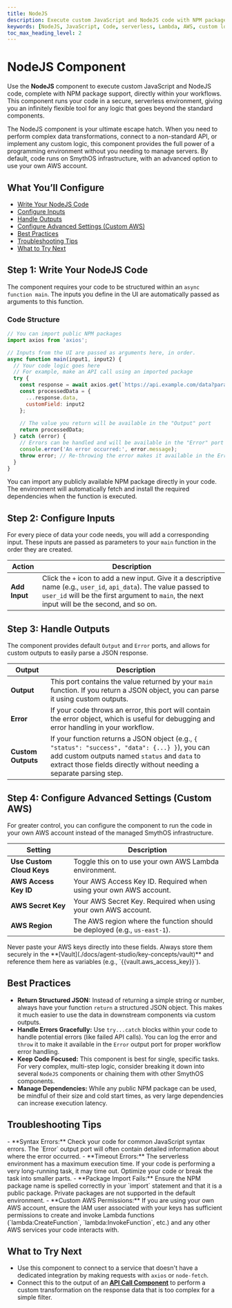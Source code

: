 ```yaml
---
title: NodeJS
description: Execute custom JavaScript and NodeJS code with NPM packages in a serverless environment to extend your agent's capabilities.
keywords: [NodeJS, JavaScript, Code, serverless, Lambda, AWS, custom logic, script]
toc_max_heading_level: 2
---
```


# NodeJS Component

Use the **NodeJS** component to execute custom JavaScript and NodeJS code, complete with NPM package support, directly within your workflows. This component runs your code in a secure, serverless environment, giving you an infinitely flexible tool for any logic that goes beyond the standard components.

<InfoCallout title="Why this matters">
The NodeJS component is your ultimate escape hatch. When you need to perform complex data transformations, connect to a non-standard API, or implement any custom logic, this component provides the full power of a programming environment without you needing to manage servers. By default, code runs on SmythOS infrastructure, with an advanced option to use your own AWS account.
</InfoCallout>

<Spacer size="md" />

## What You’ll Configure

- [Write Your NodeJS Code](#step-1-write-your-nodejs-code)
- [Configure Inputs](#step-2-configure-inputs)
- [Handle Outputs](#step-3-handle-the-outputs)
- [Configure Advanced Settings (Custom AWS)](#step-4-configure-advanced-settings-custom-aws)
- [Best Practices](#best-practices)
- [Troubleshooting Tips](#troubleshooting-tips)
- [What to Try Next](#what-to-try-next)

<Spacer size="md" />

## Step 1: Write Your NodeJS Code

The component requires your code to be structured within an `async function main`. The inputs you define in the UI are automatically passed as arguments to this function.

### Code Structure
```javascript
// You can import public NPM packages
import axios from 'axios';

// Inputs from the UI are passed as arguments here, in order.
async function main(input1, input2) {
  // Your code logic goes here
  // For example, make an API call using an imported package
  try {
    const response = await axios.get(`https://api.example.com/data?param=${input1}`);
    const processedData = {
      ...response.data,
      customField: input2
    };
    
    // The value you return will be available in the "Output" port
    return processedData;
  } catch (error) {
    // Errors can be handled and will be available in the "Error" port
    console.error('An error occurred:', error.message);
    throw error; // Re-throwing the error makes it available in the Error output
  }
}
```

<TipCallout title="NPM Package Support">
You can import any publicly available NPM package directly in your code. The environment will automatically fetch and install the required dependencies when the function is executed.
</TipCallout>

<Arcade src="https://demo.arcade.software/nGmhHgytddwjdFCedz9R?embed&embed_mobile=tab&embed_desktop=inline&show_copy_link=true" title="SmythOS | Serverless Code"/>

<Spacer size="md" />

## Step 2: Configure Inputs

For every piece of data your code needs, you will add a corresponding input. These inputs are passed as parameters to your `main` function in the order they are created.

| Action      | Description                                                                                                                                                                                                                            |
|-------------|----------------------------------------------------------------------------------------------------------------------------------------------------------------------------------------------------------------------------------------|
| **Add Input** | Click the `+` icon to add a new input. Give it a descriptive name (e.g., `user_id`, `api_data`). The value passed to `user_id` will be the first argument to `main`, the next input will be the second, and so on. |

<Spacer size="md" />

## Step 3: Handle Outputs

The component provides default `Output` and `Error` ports, and allows for custom outputs to easily parse a JSON response.

| Output   | Description                                                                                                                                                           |
|----------|-----------------------------------------------------------------------------------------------------------------------------------------------------------------------|
| **Output** | This port contains the value returned by your `main` function. If you return a JSON object, you can parse it using custom outputs.                                       |
| **Error**| If your code throws an error, this port will contain the error object, which is useful for debugging and error handling in your workflow.                                |
| **Custom Outputs**| If your function returns a JSON object (e.g., `{ "status": "success", "data": {...} }`), you can add custom outputs named `status` and `data` to extract those fields directly without needing a separate parsing step. |

<Spacer size="md" />

## Step 4: Configure Advanced Settings (Custom AWS)

For greater control, you can configure the component to run the code in your own AWS account instead of the managed SmythOS infrastructure.

| Setting                 | Description                                                                                                                                                                                                                           |
|-------------------------|---------------------------------------------------------------------------------------------------------------------------------------------------------------------------------------------------------------------------------------|
| **Use Custom Cloud Keys** | Toggle this on to use your own AWS Lambda environment.                                                                                                                                                                                |
| **AWS Access Key ID** | Your AWS Access Key ID. Required when using your own AWS account.                                                                                                                                                                     |
| **AWS Secret Key** | Your AWS Secret Key. Required when using your own AWS account.                                                                                                                                                                          |
| **AWS Region** | The AWS region where the function should be deployed (e.g., `us-east-1`).                                                                                                                                                                     |

<TipCallout title="Store Your Keys Securely">
Never paste your AWS keys directly into these fields. Always store them securely in the **[Vault](./docs/agent-studio/key-concepts/vault)** and reference them here as variables (e.g., `{{vault.aws_access_key}}`).
</TipCallout>

<Spacer size="md" />

## Best Practices

- **Return Structured JSON:** Instead of returning a simple string or number, always have your function `return` a structured JSON object. This makes it much easier to use the data in downstream components via custom outputs.
- **Handle Errors Gracefully:** Use `try...catch` blocks within your code to handle potential errors (like failed API calls). You can log the error and `throw` it to make it available in the `Error` output port for proper workflow error handling.
- **Keep Code Focused:** This component is best for single, specific tasks. For very complex, multi-step logic, consider breaking it down into several `NodeJS` components or chaining them with other SmythOS components.
- **Manage Dependencies:** While any public NPM package can be used, be mindful of their size and cold start times, as very large dependencies can increase execution latency.

<Spacer size="md" />

## Troubleshooting Tips

<InfoCallout title="If your code isn't running correctly...">
- **Syntax Errors:** Check your code for common JavaScript syntax errors. The `Error` output port will often contain detailed information about where the error occurred.
- **Timeout Errors:** The serverless environment has a maximum execution time. If your code is performing a very long-running task, it may time out. Optimize your code or break the task into smaller parts.
- **Package Import Fails:** Ensure the NPM package name is spelled correctly in your `import` statement and that it is a public package. Private packages are not supported in the default environment.
- **Custom AWS Permissions:** If you are using your own AWS account, ensure the IAM user associated with your keys has sufficient permissions to create and invoke Lambda functions (`lambda:CreateFunction`, `lambda:InvokeFunction`, etc.) and any other AWS services your code interacts with.
</InfoCallout>

<Spacer size="md" />

## What to Try Next

- Use this component to connect to a service that doesn't have a dedicated integration by making requests with `axios` or `node-fetch`.
- Connect this to the output of an **[API Call Component](/docs/agent-studio/components/base/api-call)** to perform a custom transformation on the response data that is too complex for a simple filter.
